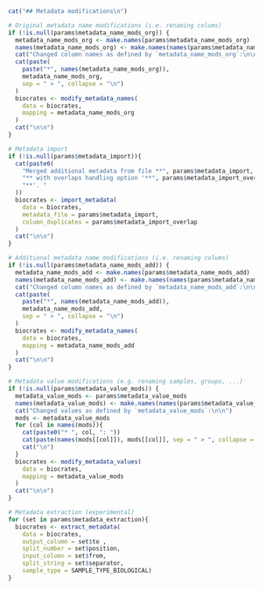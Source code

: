 ```r

cat("## Metadata modifications\n")

# Original metadata name modifications (i.e. renaming colums)
if (!is.null(params$metadata_name_mods_org)) {
  metadata_name_mods_org <- make.names(params$metadata_name_mods_org)
  names(metadata_name_mods_org) <- make.names(names(params$metadata_name_mods_org))
  cat("Changed column names as defined by `metadata_name_mods_org`:\n\n")
  cat(paste(
    paste("*", names(metadata_name_mods_org)),
    metadata_name_mods_org,
    sep = " > ", collapse = "\n")
  )
  biocrates <- modify_metadata_names(
    data = biocrates,
    mapping = metadata_name_mods_org
  )
  cat("\n\n")
}

# Metadata import
if (!is.null(params$metadata_import)){
  cat(paste0(
    "Merged additional metadata from file **", params$metadata_import,
    "** with overlaps handling option '**", params$metadata_import_overlap,
    "**'. "
  ))
  biocrates <- import_metadata(
    data = biocrates,
    metadata_file = params$metadata_import,
    column_duplicates = params$metadata_import_overlap
  )
  cat("\n\n")
}

# Additional metadata name modifications (i.e. renaming colums)
if (!is.null(params$metadata_name_mods_add)) {
  metadata_name_mods_add <- make.names(params$metadata_name_mods_add)
  names(metadata_name_mods_add) <- make.names(names(params$metadata_name_mods_add))
  cat("Changed column names as defined by `metadata_name_mods_add`:\n\n")
  cat(paste(
    paste("*", names(metadata_name_mods_add)),
    metadata_name_mods_add,
    sep = " > ", collapse = "\n")
  )
  biocrates <- modify_metadata_names(
    data = biocrates,
    mapping = metadata_name_mods_add
  )
  cat("\n\n")
}

# Metadata value modifications (e.g. renaming samples, groups, ...)
if (!is.null(params$metadata_value_mods)) {
  metadata_value_mods <- params$metadata_value_mods
  names(metadata_value_mods) <- make.names(names(params$metadata_value_mods))
  cat("Changed values as defined by `metadata_value_mods`:\n\n")
  mods <- metadata_value_mods
  for (col in names(mods)){
    cat(paste0("* ", col, ": "))
    cat(paste(names(mods[[col]]), mods[[col]], sep = " > ", collapse = ", "))
    cat("\n")
  }
  biocrates <- modify_metadata_values(
    data = biocrates,
    mapping = metadata_value_mods
  )
  cat("\n\n")
}

# Metadata extraction (experimental)
for (set in params$metadata_extraction){
  biocrates <- extract_metadata(
    data = biocrates,
    output_column = set$to ,
    split_number = set$position,
    input_column = set$from,
    split_string = set$separator,
    sample_type = SAMPLE_TYPE_BIOLOGICAL)
}
```
